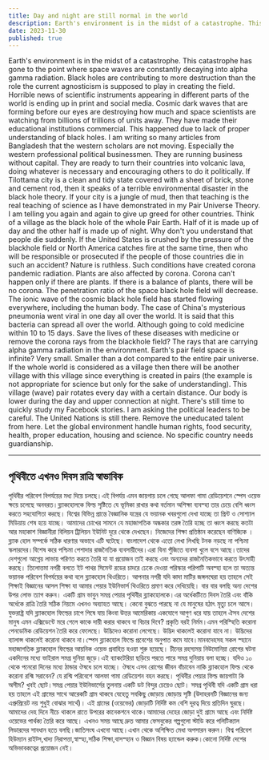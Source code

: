 ```yaml
---
title: Day and night are still normal in the world
description: Earth's environment is in the midst of a catastrophe. This catastrophe has gone to the point where space waves are constantly decaying into alpha gamma radiation. Black holes are contributing to more destruction than the role the current agnosticism is supposed to play in creating the field.
date: 2023-11-30
published: true
---
```


Earth's environment is in the midst of a catastrophe. This catastrophe has gone to the point where space waves are constantly decaying into alpha gamma radiation. Black holes are contributing to more destruction than the role the current agnosticism is supposed to play in creating the field.
     Horrible news of scientific instruments appearing in different parts of the world is ending up in print and social media. Cosmic dark waves that are forming before our eyes are destroying how much and space scientists are watching from billions of trillions of units away. They have made their educational institutions commercial.
This happened due to lack of proper understanding of black holes.
             I am writing so many articles from Bangladesh that the western scholars are not moving. Especially the western professional political businessmen. They are running business without capital. They are ready to turn their countries into volcanic lava, doing whatever is necessary and encouraging others to do it politically.
If Tilottama city is a clean and tidy state covered with a sheet of brick, stone and cement rod, then it speaks of a terrible environmental disaster in the black hole theory.
If your city is a jungle of mud, then that teaching is the real teaching of science as I have demonstrated in my Pair Universe Theory.
I am telling you again and again to give up greed for other countries. Think of a village as the black hole of the whole Pair Earth. Half of it is made up of day and the other half is made up of night.
     Why don't you understand that people die suddenly. If the United States is crushed by the pressure of the blackhole field or North America catches fire at the same time, then who will be responsible or prosecuted if the people of those countries die in such an accident?
Nature is ruthless. Such conditions have created corona pandemic radiation.
          Plants are also affected by corona. Corona can't happen only if there are plants. If there is a balance of plants, there will be no corona. The penetration ratio of the space black hole field will decrease. The ionic wave of the cosmic black hole field has started flowing everywhere, including the human body. The case of China's mysterious pneumonia went viral in one day all over the world. It is said that this bacteria can spread all over the world. Although going to cold medicine within 10 to 15 days.
         Save the lives of these diseases with medicine or remove the corona rays from the blackhole field? The rays that are carrying alpha gamma radiation in the environment.
       Earth's pair field space is infinite? Very small. Smaller than a dot compared to the entire pair universe. If the whole world is considered as a village then there will be another village with this village since everything is created in pairs (the example is not appropriate for science but only for the sake of understanding). This village (wave) pair rotates every day with a certain distance. Our body is lower during the day and upper connection at night.
       There's still time to quickly study my Facebook stories. I am asking the political leaders to be careful. The United Nations is still there. Remove the uneducated talent from here. Let the global environment handle human rights, food security, health, proper education, housing and science. No specific country needs guardianship.

---

## পৃথিবীতে এখনও দিবস রাত্রি স্বাভাবিক

 পৃথিবীর পরিবেশ বিপর্যয়ের মধ‍্য দিয়ে চলছে।এই বিপর্যয় এমন জায়গায় চলে গেছে আলফা গামা রেডিয়েশনে স্পেস ওয়েভ ক্ষয়ে চলেছে অনবরত।ব্ল‍্যাকহোলকে ফিল্ড সৃষ্টিতে যে ভূমিকা রাখার কথা বর্তমান অশিক্ষা ব‍্যবস্হা তার চেয়ে বেশি ধ্বংস করতে সহযোগিতা করছে।
              বিশ্বের বিভিন্ন প্রান্তে বৈজ্ঞানিক যন্ত্রের যে ভয়ানক খবরগুলো দেখা যাচ্ছে তা প্রিন্ট ও সোশ্যাল মিডিয়ায় শেষ হয়ে যাচ্ছে। আমাদের চোখের সামনে যে মহাজাগতিক অন্ধকার তরঙ্গ তৈরি হচ্ছে তা ধ্বংস করছে কতটা আর মহাকাশ বিজ্ঞানীরা বিলিয়ন ট্রিলিয়ন ইউনিট দূরে থেকে দেখছেন। নিজেদের শিক্ষা প্রতিষ্ঠান করেছেন বাণিজ্যিক ।
ব্ল্যাক হোল সম্পর্কে সঠিক ধারণার অভাবে এটি ঘটেছে।
         বাংলাদেশ থেকে এতো লেখা লিখছি টনক নড়ছে না পশ্চিমা স্কলারদের।বিশেষ করে পশ্চিমা পেশাদার রাজনৈতিক ব‍্যবসায়ীদের।এরা বিনা পুঁজিতে ব‍্যবসা খুলে বসে আছে।তাদের দেশগুলো আগ্নেয় লাভায় পরিণত করতে তৈরি যা যা প্রয়োজন তাই করছে এবং অন‍্যদের রাজনৈতিকভাবে করতে উৎসাহী করছে।
         তিলোত্তমা নগরী বলতে ইট পাথর সিমেন্ট রডের চাদরে ঢেকে দেওয়া পরিস্কার পরিপাটি অবস্হা হলে তা অত‍্যন্ত ভয়ানক পরিবেশ বিপর্যয়ের কথা বলে ব্ল‍্যাকহোল থিওরিতে।
আপনার নগরী যদি কাদা মাটির জঙ্গলঘেরা হয় তাহলে সেই শিক্ষাই বিজ্ঞানের আসল শিক্ষা যা আমার পেয়ার ইউনিভার্স থিওরিতে প্রমাণ করে দেখিয়েছি।
       বার বার বলছি অন‍্য দেশের উপর লোভ ত‍্যাগ করুন। একটি গ্রাম ভাবুন সমগ্র পেয়ার পৃথিবীর ব্ল‍‍্যাকহোলকে।এর অর্ধেকটিতে দিবস তৈরি এবং বাঁকি অর্ধেকে রাত্রি তৈরি সঠিক নিয়মে এখনও অব‍্যাহত আছে।
      কেনো বুঝতে পারছে না যে মানুষের হঠাৎ মৃত‍্যু চলে আসে।যুক্তরাষ্ট্র যদি ব্ল‍্যাকহোল ফিল্ডের চাপে পিষে যায় কিংবা উত্তর আমেরিকায় একযোগে আগুণ ধরে যায় তাহলে ঐসব দেশের মানুষ এমন এক্সিডেন্টে মরে গেলে কাকে দায়ী করার থাকবে বা বিচার দিবে?
প্রকৃতি বরই নির্মম।এমন পরিস্হিতি করোনা পেনডেমিক রেডিয়েশন তৈরি করে ফেলেছে।
           উদ্ভিদেও করোনা লেগেছে। উদ্ভিদ থাকলেই করোনা যাবে না। উদ্ভিদের ব‍্যালান্স থাকলেই করোনা থাকবে না।স্পেস ব্ল‍্যাকহোল ফিল্ডে প্রবেশের অনুপাত কমে যাবে।মানবদেহসহ সকল স্হানে মহাজাগতিক ব্ল‍্যাকহোল ফিল্ডের আয়নিক ওয়েভ প্রবাহিত হওয়া শুরু হয়েছে। চীনের রহস‍্যময় নিউমোনিয়া রোগের ঘটনা একদিনের মধ‍্যে ভাইরাল সমগ্র দুনিয়া জুড়ে।এই ব‍্যাকটেরিয়া ছড়িয়ে পরতে পারে সমগ্র দুনিয়ায় বলা হচ্ছে। যদিও ১০ থেকে পনেরো দিনের মধ‍্যে ঠান্ডার ঔষধে চলে যাচ্ছে।
ঔষধে এসব রোগের জীবন বাঁচাবেন নাকি ব্ল‍্যাকহোল ফিল্ড থেকে করোনা রশ্মি সরাবেন? যে রশ্মি পরিবেশে আলফা গামা রেডিয়েশন বহন করছে।
             পৃথিবীর পেয়ার ফিল্ড জায়গাটা কি অসীম? খুবই ছোট।সমগ্র পেয়ার ইউনিভার্সের তুলনায় একটি ডট বিন্দুর চেয়েও ছোট। সমগ্র পৃথিবী যদি একটি গ্রাম ধরা হয় তাহলে এই গ্রামের সাথে  আরেকটি গ্রাম থাকবে যেহেতু সবকিছু জোড়ায় জোড়ায় সৃষ্টি (উদাহরনটি বিজ্ঞানের জন‍্য  এপ্রুপ্রিয়েট নয় শুধুই বোঝার সার্থে)। এই গ্রামের (ওয়েভের) জোড়াটি নির্দিষ্ট কম বেশি দূরত্ব দিয়ে প্রতিদিন ঘুরছে।আমাদের দেহ দিনে নীচে থাকলে রাতে উপরের কানেকশনে থাকে।আমাদের দেহের জোড়া দুই গ্রামে আছে এবং নির্দিষ্ট ওয়েভের পার্থক‍্য তৈরি করে আছে।
      এখনও সময় আছে দ্রুত আমার ফেসবুকের গল্পগুলো স্টাডি করে পলিটিক‍্যাল লিডারদের সাবধান হতে বলছি।জাতিসংঘ এখনো আছে।এখান থেকে অশিক্ষিত মেধা অপসারন করুন। বিশ্ব পরিবেশ হিউম‍্যান রাইট্স,খাদ‍্য নিরাপত্তা,স্বাস্হ‍্য,সঠিক শিক্ষা,বাসস্হান ও বিজ্ঞান বিষয় হ‍্যান্ডেল করুক।কোনো নির্দিষ্ট দেশের অভিভাবকত্বের প্রয়োজন নেই।
